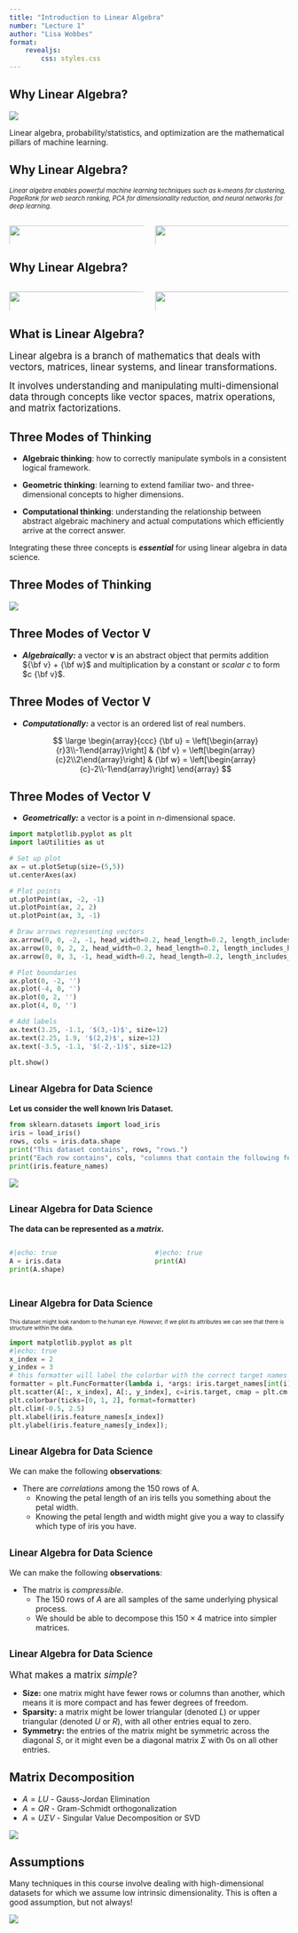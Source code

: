 ```yaml
---
title: "Introduction to Linear Algebra"
number: "Lecture 1"
author: "Lisa Wobbes"
format: 
    revealjs:
        css: styles.css
---
```


## Why Linear Algebra?

::: {.antique-center-image}
![](/images/image1.jpeg)
:::

::: {.center-text}
Linear algebra, probability/statistics, and optimization are the mathematical pillars of machine learning.
:::

## Why Linear Algebra?
<span style="font-size: 0.8em;">
_Linear algebra enables powerful machine learning techniques such as k-means for clustering, PageRank for web search ranking, PCA for dimensionality reduction, and neural networks for deep learning._
</span>

:::{.columns}
::: {.column width="50%"}
![](images/Clustering.png){fig-align="left" width=110%}
:::

::: {.column width="50%"}
![](images/page_rank.png){fig-align="right" width=110%}
:::
:::

## Why Linear Algebra?

:::{.columns}
::: {.column width="50%"}
![](images/PCA_genes_Europe.png){fig-align="left" width=110%}
:::

::: {.column width="50%"}
![](images/Handwritten_digits.png){fig-align="right" width=110%}
:::
:::

## What is Linear Algebra?
:::{.incremental}
:::{.fragment}
<span style="font-size: 1.2em;">
Linear algebra is a branch of mathematics that deals with vectors, matrices, linear systems, and linear transformations. 
</span>

:::
:::{.fragment}
<span style="font-size: 1.2em;">
It involves understanding and manipulating multi-dimensional data through concepts like vector spaces, matrix operations, and matrix factorizations.
</span>

:::
:::

## Three Modes of Thinking
:::{.incremental}

- **Algebraic thinking**: how to correctly manipulate symbols in a consistent logical framework.

- **Geometric thinking**: learning to extend familiar two- and three-dimensional concepts to higher dimensions.

- **Computational thinking**: understanding the relationship between abstract algebraic machinery and actual computations which efficiently arrive at the correct answer.

:::{.fragment}
Integrating these three concepts is **_essential_** for using linear algebra in data science.

:::

:::

## Three Modes of Thinking
:::{center-text}
![](images/01-modes.jpg)
:::

## Three Modes of Vector V
- **_Algebraically:_** a vector $\mathbf{v}$ is an abstract object that permits addition ${\bf v} + {\bf w}$ and multiplication by a constant or *scalar* $c$ to form $c {\bf v}$.

## Three Modes of Vector V
- **_Computationally:_** a vector is an ordered list of real numbers.

  $$
  \large \begin{array}{ccc}
  {\bf u} = \left[\begin{array}{r}3\\-1\end{array}\right] &
  {\bf v} = \left[\begin{array}{c}2\\2\end{array}\right] &
  {\bf w} = \left[\begin{array}{c}-2\\-1\end{array}\right]
  \end{array}
  $$

## Three Modes of Vector V
- **_Geometrically:_** a vector is a point in $n$-dimensional space.

:::{.center-text}
```python
import matplotlib.pyplot as plt
import laUtilities as ut

# Set up plot
ax = ut.plotSetup(size=(5,5))
ut.centerAxes(ax)

# Plot points
ut.plotPoint(ax, -2, -1)
ut.plotPoint(ax, 2, 2)
ut.plotPoint(ax, 3, -1)

# Draw arrows representing vectors
ax.arrow(0, 0, -2, -1, head_width=0.2, head_length=0.2, length_includes_head=True)
ax.arrow(0, 0, 2, 2, head_width=0.2, head_length=0.2, length_includes_head=True)
ax.arrow(0, 0, 3, -1, head_width=0.2, head_length=0.2, length_includes_head=True)

# Plot boundaries
ax.plot(0, -2, '')
ax.plot(-4, 0, '')
ax.plot(0, 2, '')
ax.plot(4, 0, '')

# Add labels
ax.text(3.25, -1.1, '$(3,-1)$', size=12)
ax.text(2.25, 1.9, '$(2,2)$', size=12)
ax.text(-3.5, -1.1, '$(-2,-1)$', size=12)

plt.show()
```
:::
## <span style="font-size: .8em;">Linear Algebra for Data Science</span>
:::{.center-text}
**Let us consider the well known Iris Dataset.**
:::
<!-- Make the image a little smaller and the code tab smaller -->
```python
from sklearn.datasets import load_iris
iris = load_iris()
rows, cols = iris.data.shape
print("This dataset contains", rows, "rows.")
print("Each row contains", cols, "columns that contain the following features:")
print(iris.feature_names)
```
:::{center-text}
![](images/01-iris.png)
:::

## <span style="font-size: .8em;">Linear Algebra for Data Science</span>
:::{.center-text}
**The data can be represented as a _matrix_.**
:::

:::{.columns}

:::{.column width="50%"}
```python
#|echo: true
A = iris.data
print(A.shape)

```
:::

:::{.column width="50%"}
```python
#|echo: true
print(A)
```
:::

:::

## <span style="font-size: .8em;">Linear Algebra for Data Science</span>

<span style="font-size: .7em;">This dataset might look random to the human eye. _However,_ if we plot its attributes we can see that there is structure within the data.</span>

:::{.center-text}
```python
import matplotlib.pyplot as plt
#|echo: true
x_index = 2
y_index = 3 
# this formatter will label the colorbar with the correct target names
formatter = plt.FuncFormatter(lambda i, *args: iris.target_names[int(i)])
plt.scatter(A[:, x_index], A[:, y_index], c=iris.target, cmap = plt.cm.get_cmap('RdYlBu', 3))
plt.colorbar(ticks=[0, 1, 2], format=formatter)
plt.clim(-0.5, 2.5)
plt.xlabel(iris.feature_names[x_index])
plt.ylabel(iris.feature_names[y_index]);
```
:::

## <span style="font-size: .8em;">Linear Algebra for Data Science</span>
We can make the following __observations__:

:::{.incremental}
- There are _correlations_ among the 150 rows of A.
  - Knowing the petal length of an iris tells you something about the petal width.
  - Knowing the petal length and width might give you a way to classify which type of iris you have.
:::

## <span style="font-size: .8em;">Linear Algebra for Data Science</span>
We can make the following __observations__:

:::{.incremental}
- The matrix is _compressible_.
  - The 150 rows of $A$ are all samples of the same underlying physical process.
  - We should be able to decompose this $150 \times 4$ matrice into simpler matrices.
:::

## <span style="font-size: .8em;">Linear Algebra for Data Science</span>

:::{.center-text}
<span style="font-size: 1.2em;">What makes a matrix _simple_?</span>
:::

:::{.incremental}
- **Size:** one matrix might have fewer rows or columns than another, which means it is more compact and has fewer degrees of freedom.
- **Sparsity:** a matrix might be lower triangular (denoted $L$) or upper triangular (denoted $U$ or $R$), with all other entries equal to zero.
- **Symmetry:** the entries of the matrix might be symmetric across the diagonal $S$, or it might even be a diagonal matrix $\Sigma$ with 0s on all other entries.

:::

## Matrix Decomposition
- $A = L U$ - Gauss-Jordan Elimination
- $A = Q R$ - Gram-Schmidt orthogonalization
- $A = U \Sigma V$ - Singular Value Decomposition or SVD

:::{.center-text}
![](images/01-svd.png)
:::

## Assumptions
Many techniques in this course involve dealing with high-dimensional datasets for which we assume low intrinsic dimensionality. This is often a good assumption, but not always!

:::{.center-text}
![](images/01-spurious.png)
:::